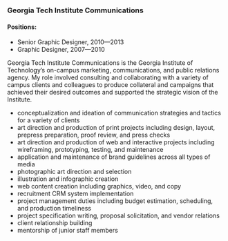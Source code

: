 
### Georgia Tech Institute Communications
#### Positions:
<ul className={styles.jobTitles}>
  <li>Senior Graphic Designer, 2010—2013</li>
  <li>Graphic Designer, 2007—2010</li>
</ul>

Georgia Tech Institute Communications is the Georgia Institute of Technology’s on-campus marketing, communications, and public relations agency. My role involved consulting and collaborating with a variety of campus clients and colleagues to produce collateral and campaigns that achieved their desired outcomes and supported the strategic vision of the Institute.

+ conceptualization and ideation of communication strategies and tactics for a variety of clients
+ art direction and production of print projects including design, layout, prepress preparation, proof review, and press checks
+ art direction and production of web and interactive projects including wireframing, prototyping, testing, and maintenance
+ application and maintenance of brand guidelines across all types of media
+ photographic art direction and selection
+ illustration and infographic creation
+ web content creation including graphics, video, and copy
+ recruitment CRM system implementation
+ project management duties including budget estimation, scheduling, and production timeliness
+ project specification writing, proposal solicitation, and vendor relations
+ client relationship building
+ mentorship of junior staff members

